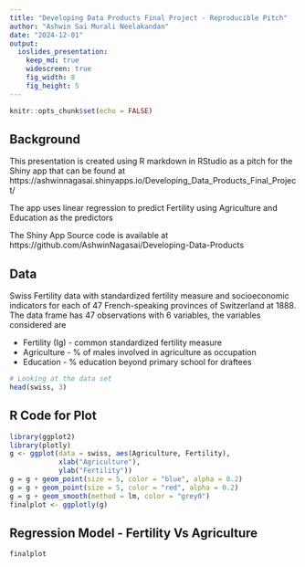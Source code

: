 ---
title: "Developing Data Products Final Project - Reproducible Pitch"
author: "Ashwin Sai Murali Neelakandan"
date: "2024-12-01"
output: 
  ioslides_presentation: 
    keep_md: true
    widescreen: true
    fig_width: 8
    fig_height: 5
---

```{r setup, include=FALSE}
knitr::opts_chunk$set(echo = FALSE)
```

## Background  

This presentation is created using R markdown in RStudio as a pitch for the Shiny app that can be found at  
https://ashwinnagasai.shinyapps.io/Developing_Data_Products_Final_Project/   

The app uses linear regression to predict Fertility using  Agriculture and Education as the predictors  

The Shiny App Source code is available at https://github.com/AshwinNagasai/Developing-Data-Products

## Data  

Swiss Fertility data with standardized fertility measure and socioeconomic indicators for each of 47 French-speaking provinces of Switzerland at 1888. The data frame has 47 observations with 6 variables, the variables considered are   

- Fertility (Ig) - common standardized fertility measure  
- Agriculture - % of males involved in agriculture as occupation  
- Education - % education beyond primary school for draftees  
   
```{r, echo = FALSE}
# Looking at the data set
head(swiss, 3)
```

## R Code for Plot


```{r, echo=TRUE, message=FALSE}
library(ggplot2)
library(plotly)
g <- ggplot(data = swiss, aes(Agriculture, Fertility), 
            xlab("Agriculture"), 
            ylab("Fertility"))
g = g + geom_point(size = 5, color = "blue", alpha = 0.2)
g = g + geom_point(size = 5, color = "red", alpha = 0.2) 
g = g + geom_smooth(method = lm, color = "grey0")
finalplot <- ggplotly(g)
```

## Regression Model - Fertility Vs Agriculture

```{r, fig.align='center'}
finalplot
```  
